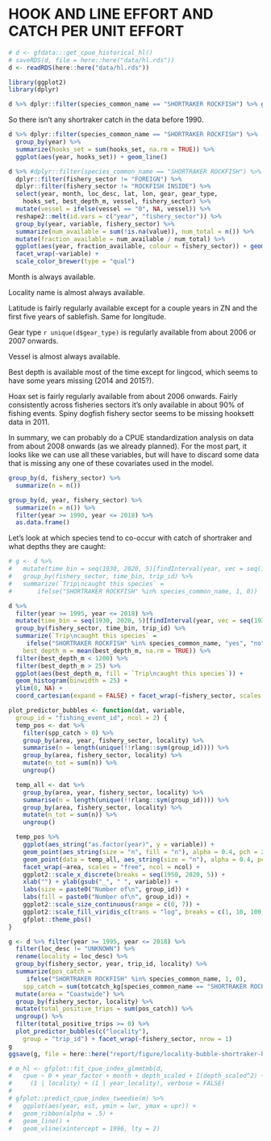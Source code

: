 # HOOK AND LINE EFFORT AND CATCH PER UNIT EFFORT

```r
# d <- gfdata:::get_cpue_historical_hl()
# saveRDS(d, file = here::here("data/hl.rds"))
d <- readRDS(here::here("data/hl.rds"))

library(ggplot2)
library(dplyr)

d %>% dplyr::filter(species_common_name == "SHORTRAKER ROCKFISH") %>% group_by(year) %>% summarize(catch = sum(landed_kg)) %>% ggplot(aes(year, catch/1e3)) + geom_line()
```

So there isn't any shortraker catch in the data before 1990.

```r
d %>% dplyr::filter(species_common_name == "SHORTRAKER ROCKFISH") %>%
  group_by(year) %>%
  summarize(hooks_set = sum(hooks_set, na.rm = TRUE)) %>%
  ggplot(aes(year, hooks_set)) + geom_line()
```

```r
d %>% #dplyr::filter(species_common_name == "SHORTRAKER ROCKFISH") %>%
  dplyr::filter(fishery_sector != "FOREIGN") %>% 
  dplyr::filter(fishery_sector != "ROCKFISH INSIDE") %>% 
  select(year, month, loc_desc, lat, lon, gear, gear_type, 
    hooks_set, best_depth_m, vessel, fishery_sector) %>%
  mutate(vessel = ifelse(vessel == "0", NA, vessel)) %>% 
  reshape2::melt(id.vars = c("year", "fishery_sector")) %>% 
  group_by(year, variable, fishery_sector) %>%
  summarize(num_available = sum(!is.na(value)), num_total = n()) %>% 
  mutate(fraction_available = num_available / num_total) %>% 
  ggplot(aes(year, fraction_available, colour = fishery_sector)) + geom_line() +
  facet_wrap(~variable) + 
  scale_color_brewer(type = "qual")
```

Month is always available.

Locality name is almost always available.

Latitude is fairly regularly available except for a couple years in ZN and the first five years of sablefish. Same for longitude.

Gear type `r unique(d$gear_type)` is regularly available from about 2006 or 2007 onwards.

Vessel is almost always available.

Best depth is available most of the time except for lingcod, which seems to have some years missing (2014 and 2015?).

Hoax set is fairly regularly available from about 2006 onwards. Fairly consistently across fisheries sectors it's only available in about 90% of fishing events. Spiny dogfish fishery sector seems to be missing hooksett data in 2011.

In summary, we can probably do a CPUE standardization analysis on data from about 2008 onwards (as we already planned). For the most part, it looks like we can use all these variables, but will have to discard some data that is missing any one of these covariates used in the model.

```r
group_by(d, fishery_sector) %>% 
  summarize(n = n())
```

```r
group_by(d, year, fishery_sector) %>% 
  summarize(n = n()) %>%
  filter(year >= 1990, year <= 2018) %>% 
  as.data.frame()
```

Let's look at which species tend to co-occur with catch of shortraker and what depths they are caught:

```r
# g <- d %>%
#   mutate(time_bin = seq(1930, 2020, 5)[findInterval(year, vec = seq(1930, 2020, 5))]) %>% 
#   group_by(fishery_sector, time_bin, trip_id) %>% 
#   summarize(`Trip\ncaught this species` = 
#       ifelse("SHORTRAKER ROCKFISH" %in% species_common_name, 1, 0))

d %>%
  filter(year >= 1995, year <= 2018) %>%
  mutate(time_bin = seq(1930, 2020, 5)[findInterval(year, vec = seq(1930, 2020, 5))]) %>% 
  group_by(fishery_sector, time_bin, trip_id) %>%
  summarize(`Trip\ncaught this species` = 
     ifelse("SHORTRAKER ROCKFISH" %in% species_common_name, "yes", "no"),
    best_depth_m = mean(best_depth_m, na.rm = TRUE)) %>% 
  filter(best_depth_m < 1200) %>% 
  filter(best_depth_m > 25) %>% 
  ggplot(aes(best_depth_m, fill = `Trip\ncaught this species`)) +
  geom_histogram(binwidth = 25) +
  ylim(0, NA) +
  coord_cartesian(expand = FALSE) + facet_wrap(~fishery_sector, scales = "free_y")
```

```r
plot_predictor_bubbles <- function(dat, variable,
  group_id = "fishing_event_id", ncol = 2) {
  temp_pos <- dat %>%
    filter(spp_catch > 0) %>%
    group_by(area, year, fishery_sector, locality) %>% 
    summarise(n = length(unique(!!rlang::sym(group_id)))) %>%
    group_by(area, fishery_sector, locality) %>%
    mutate(n_tot = sum(n)) %>%
    ungroup()

  temp_all <- dat %>%
    group_by(area, year, fishery_sector, locality) %>% 
    summarise(n = length(unique(!!rlang::sym(group_id)))) %>%
    group_by(area, fishery_sector, locality) %>%
    mutate(n_tot = sum(n)) %>%
    ungroup()

  temp_pos %>%
    ggplot(aes_string("as.factor(year)", y = variable)) +
    geom_point(aes_string(size = "n", fill = "n"), alpha = 0.4, pch = 21) +
    geom_point(data = temp_all, aes_string(size = "n"), alpha = 0.4, pch = 21) +
    facet_wrap(~area, scales = "free", ncol = ncol) +
    ggplot2::scale_x_discrete(breaks = seq(1950, 2020, 5)) +
    xlab("") + ylab(gsub("_", " ", variable)) +
    labs(size = paste0("Number of\n", group_id)) +
    labs(fill = paste0("Number of\n", group_id)) +
    ggplot2::scale_size_continuous(range = c(0, 7)) +
    ggplot2::scale_fill_viridis_c(trans = "log", breaks = c(1, 10, 100, 500)) +
    gfplot::theme_pbs()
}
```

```r
g <- d %>% filter(year >= 1995, year <= 2018) %>%
  filter(loc_desc != "UNKNOWN") %>% 
  rename(locality = loc_desc) %>% 
  group_by(fishery_sector, year, trip_id, locality) %>%
  summarize(pos_catch = 
     ifelse("SHORTRAKER ROCKFISH" %in% species_common_name, 1, 0),
    spp_catch = sum(totcatch_kg[species_common_name == "SHORTRAKER ROCKFISH"], na.rm = TRUE)) %>%
  mutate(area = "Coastwide") %>% 
  group_by(fishery_sector, locality) %>%
  mutate(total_positive_trips = sum(pos_catch)) %>% 
  ungroup() %>%
  filter(total_positive_trips >= 0) %>% 
  plot_predictor_bubbles(c("locality"),
    group = "trip_id") + facet_wrap(~fishery_sector, nrow = 1)
g
ggsave(g, file = here::here("report/figure/locality-bubble-shortraker-hl.pdf"), width = 18, height = 20)
```

```r
# m_hl <- gfplot::fit_cpue_index_glmmtmb(d,
#   cpue ~ 0 + year_factor + month + depth_scaled + I(depth_scaled^2) + 
#     (1 | locality) + (1 | year_locality), verbose = FALSE)
# 
# gfplot::predict_cpue_index_tweedie(m) %>%
#   ggplot(aes(year, est, ymin = lwr, ymax = upr)) + 
#   geom_ribbon(alpha = .5) + 
#   geom_line() +
#   geom_vline(xintercept = 1996, lty = 2)
```
